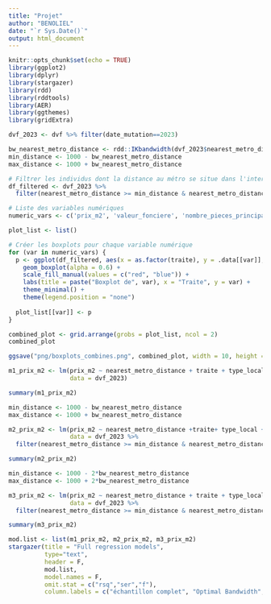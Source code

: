 ```yaml
---
title: "Projet"
author: "BENOLIEL"
date: "`r Sys.Date()`"
output: html_document
---
```


```r
knitr::opts_chunk$set(echo = TRUE)
library(ggplot2)
library(dplyr)
library(stargazer)
library(rdd) 
library(rddtools)
library(AER)
library(ggthemes)
library(gridExtra)

dvf_2023 <- dvf %>% filter(date_mutation==2023)
```

```r
bw_nearest_metro_distance <- rdd::IKbandwidth(dvf_2023$nearest_metro_distance, dvf_2023$prix_m2, cutpoint = 1000, verbose = T)
min_distance <- 1000 - bw_nearest_metro_distance
max_distance <- 1000 + bw_nearest_metro_distance

# Filtrer les individus dont la distance au métro se situe dans l'intervalle spécifié
df_filtered <- dvf_2023 %>%
  filter(nearest_metro_distance >= min_distance & nearest_metro_distance <= max_distance)

# Liste des variables numériques
numeric_vars <- c('prix_m2', 'valeur_fonciere', 'nombre_pieces_principales', "surface_reelle_bati")

plot_list <- list()

# Créer les boxplots pour chaque variable numérique
for (var in numeric_vars) {
  p <- ggplot(df_filtered, aes(x = as.factor(traite), y = .data[[var]], fill = as.factor(traite))) + 
    geom_boxplot(alpha = 0.6) + 
    scale_fill_manual(values = c("red", "blue")) + 
    labs(title = paste("Boxplot de", var), x = "Traite", y = var) +
    theme_minimal() +
    theme(legend.position = "none")
  
  plot_list[[var]] <- p  
}

combined_plot <- grid.arrange(grobs = plot_list, ncol = 2)
combined_plot

ggsave("png/boxplots_combines.png", combined_plot, width = 10, height = 8, dpi = 300)
```

```r
m1_prix_m2 <- lm(prix_m2 ~ nearest_metro_distance + traite + type_local + nombre_pieces_principales,
                 data = dvf_2023)

summary(m1_prix_m2)

min_distance <- 1000 - bw_nearest_metro_distance
max_distance <- 1000 + bw_nearest_metro_distance

m2_prix_m2 <- lm(prix_m2 ~ nearest_metro_distance +traite+ type_local + nombre_pieces_principales,
                 data = dvf_2023 %>%
  filter(nearest_metro_distance >= min_distance & nearest_metro_distance <= max_distance))

summary(m2_prix_m2)

min_distance <- 1000 - 2*bw_nearest_metro_distance
max_distance <- 1000 + 2*bw_nearest_metro_distance

m3_prix_m2 <- lm(prix_m2 ~ nearest_metro_distance + traite + type_local + nombre_pieces_principales,
                 data = dvf_2023 %>%
  filter(nearest_metro_distance >= min_distance & nearest_metro_distance <= max_distance))

summary(m3_prix_m2)
```
```r
mod.list <- list(m1_prix_m2, m2_prix_m2, m3_prix_m2)
stargazer(title = "Full regression models",
          type="text",
          header = F,
          mod.list, 
          model.names = F,
          omit.stat = c("rsq","ser","f"),
          column.labels = c("échantillon complet", "Optimal Bandwidth", "Double Bandwidth")) 
```

